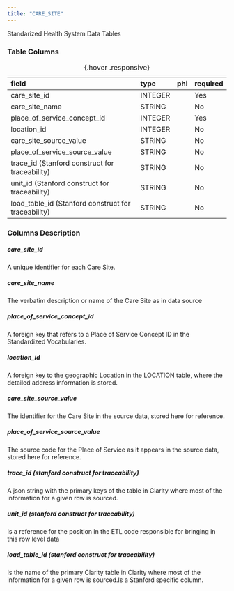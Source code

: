 ```yaml
---
title: "CARE_SITE"
---
```


Standarized Health System Data Tables

### Table Columns

| field                                               | type    | phi   | required   |
|:----------------------------------------------------|:--------|:------|:-----------|
| care_site_id                                        | INTEGER |       | Yes        |
| care_site_name                                      | STRING  |       | No         |
| place_of_service_concept_id                         | INTEGER |       | Yes        |
| location_id                                         | INTEGER |       | No         |
| care_site_source_value                              | STRING  |       | No         |
| place_of_service_source_value                       | STRING  |       | No         |
| trace_id (Stanford construct for traceability)      | STRING  |       | No         |
| unit_id (Stanford construct for traceability)       | STRING  |       | No         |
| load_table_id (Stanford construct for traceability) | STRING  |       | No         |

:  {.hover .responsive}

### Columns Description


##### care_site_id

A unique identifier for each Care Site.

##### care_site_name

The verbatim description or name of the Care Site as in data source

##### place_of_service_concept_id

A foreign key that refers to a Place of Service Concept ID in the Standardized Vocabularies.

##### location_id

A foreign key to the geographic Location in the LOCATION table, where the detailed address information is stored.

##### care_site_source_value

The identifier for the Care Site in the source data, stored here for reference.

##### place_of_service_source_value

The source code for the Place of Service as it appears in the source data, stored here for reference.

##### trace_id (stanford construct for traceability) 

A json string with the primary keys of the table in Clarity where most of the information for a given row is sourced. 

##### unit_id (stanford construct for traceability) 

Is a reference for the position in the ETL code responsible for bringing in this row level data

##### load_table_id (stanford construct for traceability) 

Is the name of the primary Clarity table in Clarity where most of the information for a given row is sourced.Is a Stanford specific column.
